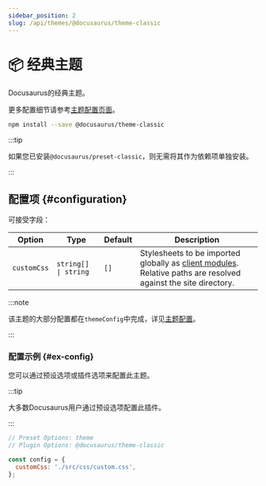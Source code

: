 ```yaml
---
sidebar_position: 2
slug: /api/themes/@docusaurus/theme-classic
---
```


# 📦 经典主题


Docusaurus的经典主题。

更多配置细节请参考[主题配置页面](theme-configuration.mdx)。

```bash npm2yarn
npm install --save @docusaurus/theme-classic
```

:::tip

如果您已安装`@docusaurus/preset-classic`，则无需将其作为依赖项单独安装。

:::

## 配置项 {#configuration}

可接受字段：

<APITable>

| Option | Type | Default | Description |
| --- | --- | --- | --- |
| `customCss` | <code>string[] \| string</code> | `[]` | Stylesheets to be imported globally as [client modules](../../advanced/client.mdx#client-modules). Relative paths are resolved against the site directory. |

</APITable>

:::note

该主题的大部分配置都在`themeConfig`中完成，详见[主题配置](./theme-configuration.mdx)。

:::

### 配置示例 {#ex-config}

您可以通过预设选项或插件选项来配置此主题。

:::tip

大多数Docusaurus用户通过预设选项配置此插件。

:::

```js config-tabs
// Preset Options: theme
// Plugin Options: @docusaurus/theme-classic

const config = {
  customCss: './src/css/custom.css',
};
```